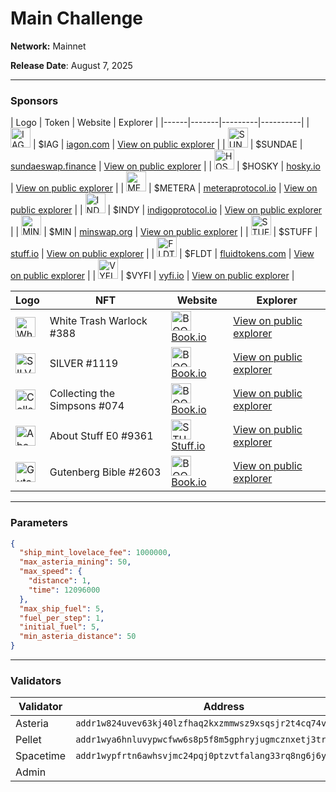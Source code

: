 

# Main Challenge

**Network:** Mainnet

**Release Date**: August 7, 2025

<PlayButton slug="mainnet-challenge" destination="/explorer" label="Explore" />

---

### Sponsors

<div className="grid grid-cols-1 lg:grid-cols-2 gap-1">
| Logo | Token | Website | Explorer |
|------|-------|---------|----------|
| <img src="/images/challenge/sponsors/mainnet-challenge/iagon.png" alt="IAG" width="32" /> | $IAG | <a href="https://www.iagon.com" target="_blank" rel="noopener noreferrer">iagon.com</a> | <a href="https://cexplorer.io/asset/asset1z62wksuv4sjkl24kjgr2sm8tfr4p0cf9p32rca" target="_blank" rel="noopener noreferrer">View on public explorer</a> |
| <img src="/images/challenge/sponsors/mainnet-challenge/sundae.png" alt="SUNDAE" width="32" /> | $SUNDAE | <a href="https://sundaeswap.finance" target="_blank" rel="noopener noreferrer">sundaeswap.finance</a> | <a href="https://cexplorer.io/asset/asset1m4u92ke6820pkk07m8qmmguye02ewr8g6tezr0" target="_blank" rel="noopener noreferrer">View on public explorer</a> |
| <img src="/images/challenge/sponsors/mainnet-challenge/hosky.png" alt="HOSKY" width="32" /> | $HOSKY | <a href="https://hosky.io" target="_blank" rel="noopener noreferrer">hosky.io</a> | <a href="https://cexplorer.io/asset/asset17q7r59zlc3dgw0venc80pdv566q6yguw03f0d9" target="_blank" rel="noopener noreferrer">View on public explorer</a> |
| <img src="/images/challenge/sponsors/mainnet-challenge/metera.png" alt="METERA" width="32" /> | $METERA | <a href="https://www.meteraprotocol.io" target="_blank" rel="noopener noreferrer">meteraprotocol.io</a> | <a href="https://cexplorer.io/asset/asset194kfua9u5s3kw59em5kg87deyr3cdmf4utzml0" target="_blank" rel="noopener noreferrer">View on public explorer</a> |
| <img src="/images/challenge/sponsors/mainnet-challenge/indigo.png" alt="INDY" width="32" /> | $INDY | <a href="https://indigoprotocol.io" target="_blank" rel="noopener noreferrer">indigoprotocol.io</a> | <a href="https://cexplorer.io/asset/asset1u8caujpkc0km4vlwxnd8f954lxphrc8l55ef3j" target="_blank" rel="noopener noreferrer">View on public explorer</a> |
| <img src="/images/challenge/sponsors/mainnet-challenge/minswap.png" alt="MIN" width="32" /> | $MIN | <a href="https://minswap.org" target="_blank" rel="noopener noreferrer">minswap.org</a> | <a href="https://cexplorer.io/asset/asset1d9v7aptfvpx7we2la8f25kwprkj2ma5rp6uwzv" target="_blank" rel="noopener noreferrer">View on public explorer</a> |
| <img src="/images/challenge/sponsors/mainnet-challenge/stuff.png" alt="STUFF" width="32" /> | $STUFF | <a href="https://stuff.io" target="_blank" rel="noopener noreferrer">stuff.io</a> | <a href="https://cexplorer.io/asset/asset1lpmhzq33vsj9jpj2wsluu0usqfaf6kk96zdw5c" target="_blank" rel="noopener noreferrer">View on public explorer</a> |
| <img src="/images/challenge/sponsors/mainnet-challenge/fluid.png" alt="FLDT" width="32" /> | $FLDT | <a href="https://fluidtokens.com" target="_blank" rel="noopener noreferrer">fluidtokens.com</a> | <a href="https://cexplorer.io/asset/asset1gayaljphz3tepway6u6ruuty9cee2pj7wch408" target="_blank" rel="noopener noreferrer">View on public explorer</a> |
| <img src="/images/challenge/sponsors/mainnet-challenge/vyfi.png" alt="VYFI" width="32" /> | $VYFI | <a href="https://vyfi.io" target="_blank" rel="noopener noreferrer">vyfi.io</a> | <a href="https://cexplorer.io/asset/asset1znlnu4s2uv3ern2f52csz6s6pvr5rf6dj2uevx" target="_blank" rel="noopener noreferrer">View on public explorer</a> |

| Logo | NFT | Website | Explorer |
|------|-----|---------|----------|
| <img src="/images/challenge/sponsors/mainnet-challenge/white-trash-warlock.png" alt="White Trash Warlock #388" width="32" /> | White Trash Warlock #388 | <a href="https://book.io" target="_blank" rel="noopener noreferrer"><img src="/images/challenge/sponsors/mainnet-challenge/book-io.png" alt="BOOK IO" width="32" className="inline" /> Book.io</a> | <a href="https://cexplorer.io/policy/c5ec84e79e58cd5d7203d38738848991ddce76efad59ef701b6f4cf4" target="_blank" rel="noopener noreferrer">View on public explorer</a> |
| <img src="/images/challenge/sponsors/mainnet-challenge/silver.png" alt="SILVER #1119" width="32" /> | SILVER #1119 | <a href="https://book.io" target="_blank" rel="noopener noreferrer"><img src="/images/challenge/sponsors/mainnet-challenge/book-io.png" alt="BOOK IO" width="32" className="inline" /> Book.io</a> | <a href="https://cexplorer.io/policy/a0bf068fda05eda2d7cd00e51cdc599059449294101e7211a12195f9" target="_blank" rel="noopener noreferrer">View on public explorer</a> |
| <img src="/images/challenge/sponsors/mainnet-challenge/collecting-the-simpsons.png" alt="Collecting the Simpsons #074" width="32" /> | Collecting the Simpsons #074 | <a href="https://book.io" target="_blank" rel="noopener noreferrer"><img src="/images/challenge/sponsors/mainnet-challenge/book-io.png" alt="BOOK IO" width="32" className="inline" /> Book.io</a> | <a href="https://cexplorer.io/policy/11fb60cbc42fc2012327d82309fe0c5cb39e5b2e83a83a9272d2faad" target="_blank" rel="noopener noreferrer">View on public explorer</a> |
| <img src="/images/challenge/sponsors/mainnet-challenge/about-stuff.png" alt="About Stuff E0 #9361" width="32" /> | About Stuff E0 #9361 | <a href="https://stuff.io" target="_blank" rel="noopener noreferrer"><img src="/images/challenge/sponsors/mainnet-challenge/stuff.png" alt="STUFF" width="32" className="inline align-middle" /> Stuff.io</a> | <a href="https://cexplorer.io/policy/b4df23876be7207fe26e0cddfb08d6a73ff83754075efafb53446234" target="_blank" rel="noopener noreferrer">View on public explorer</a> |
| <img src="/images/challenge/sponsors/mainnet-challenge/gutenberg-bible.png" alt="Gutenberg Bible #2603" width="32" /> | Gutenberg Bible #2603 | <a href="https://book.io" target="_blank" rel="noopener noreferrer"><img src="/images/challenge/sponsors/mainnet-challenge/book-io.png" alt="BOOK IO" width="32" className="inline" /> Book.io</a> | <a href="https://cexplorer.io/policy/477cec772adb1466b301fb8161f505aa66ed1ee8d69d3e7984256a43" target="_blank" rel="noopener noreferrer">View on public explorer</a> |

</div>

---

### Parameters

```json
{
  "ship_mint_lovelace_fee": 1000000,
  "max_asteria_mining": 50,
  "max_speed": {
    "distance": 1,
    "time": 12096000
  },
  "max_ship_fuel": 5,
  "fuel_per_step": 1,
  "initial_fuel": 5,
  "min_asteria_distance": 50
}
```
---

### Validators

| Validator | Address | Policy ID |
|-----------|---------|-----------|
| Asteria   | `addr1w824uvev63kj40lzfhaq2kxzmmwsz9xsqsjr2t4cq74vzdcdw8c77` | `d55e332cd46d2abfe24dfa0558c2dedd0114d00424352eb807aac137` |
| Pellet    | `addr1wya6hnluvypwcfww6s8p5f8m5gphryjugmcznxetj3trvrsc307jj` | `3babcffc6102ec25ced40e1a24fba20371925c46f0299b2b9456360e` |
| Spacetime | `addr1wypfrtn6awhsvjmc24pqj0ptzvtfalang33rq8ng6j6y7scnlkytx` | `0291ae7aebaf064b785542093c2b13169effb34462301e68d4b44f43` |
| Admin     |                                                              | `db0d968cda2cc636b28c0f377e66691a065b8004e57be5129aeef822` |
